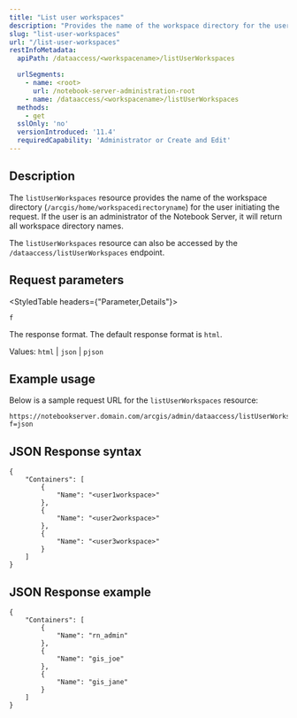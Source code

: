 ```yaml
---
title: "List user workspaces"
description: "Provides the name of the workspace directory for the user initiating the request"
slug: "list-user-workspaces"
url: "/list-user-workspaces"
restInfoMetadata:
  apiPath: /dataaccess/<workspacename>/listUserWorkspaces

  urlSegments:
    - name: <root>
      url: /notebook-server-administration-root
    - name: /dataaccess/<workspacename>/listUserWorkspaces
  methods:
    - get
  sslOnly: 'no'
  versionIntroduced: '11.4'
  requiredCapability: 'Administrator or Create and Edit'
---
```


<!-- Replace the default properties in the front matter with information specific to the endpoint you're documenting -->

## Description

The `listUserWorkspaces` resource provides the name of the workspace directory (`/arcgis/home/workspacedirectoryname`) for the user initiating the request. If the user is an administrator of the Notebook Server, it will return all workspace directory names.


<Note>


The `listUserWorkspaces` resource can also be accessed by the `/dataaccess/listUserWorkspaces` endpoint. 


</Note>


## Request parameters
<!-- Replace the parameter name & description placeholders. Add in additional rows/delete unneeded roles. Specify if parameter is optional or required -->

<StyledTable headers={"Parameter,Details"}>
<StyledTableRow>

<StyledTableCell cellStyle="markdown">

`f` 

</StyledTableCell>

<StyledTableCell cellStyle="markdown">

The response format. The default response format is `html`.


Values: `html`  \| `json`  \| `pjson` 

</StyledTableCell>

</StyledTableRow>
</StyledTable>

## Example usage

<!-- Add an example usage that matches the request type the endpoint supports. Examples should be complete, full requests, and should be in codeblocks -->

Below is a sample request URL for the `listUserWorkspaces` resource:

```other
https://notebookserver.domain.com/arcgis/admin/dataaccess/listUserWorkspaces?f=json

```

## JSON Response syntax
```other
{
    "Containers": [
        {
            "Name": "<user1workspace>"
        },
        {
            "Name": "<user2workspace>"
        },
        {
            "Name": "<user3workspace>"
        }
    ]
}
```

## JSON Response example
```other
{
    "Containers": [
        {
            "Name": "rn_admin"
        },
        {
            "Name": "gis_joe"
        },
        {
            "Name": "gis_jane"
        }
    ]
}
```
